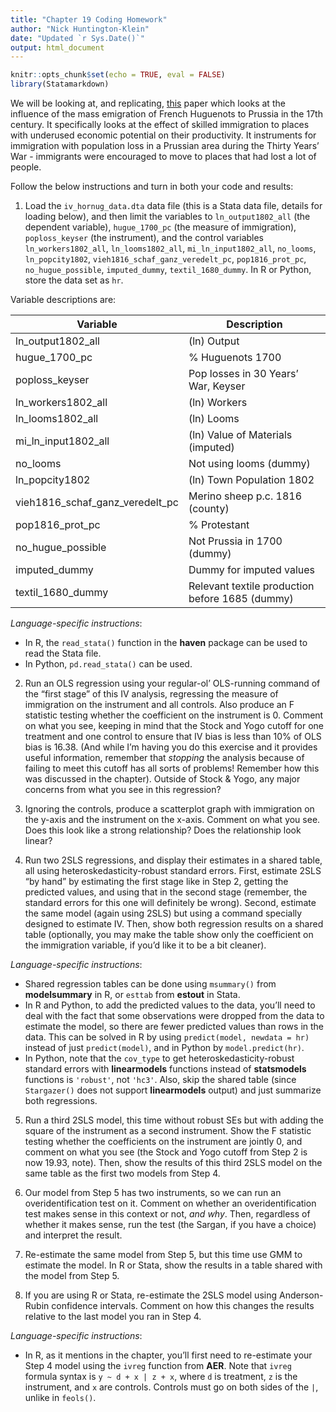 ---
title: "Chapter 19 Coding Homework"
author: "Nick Huntington-Klein"
date: "Updated `r Sys.Date()`"
output: html_document
---

```{r setup, include=FALSE}
knitr::opts_chunk$set(echo = TRUE, eval = FALSE)
library(Statamarkdown)
```

We will be looking at, and replicating, [this](https://www.aeaweb.org/articles?id=10.1257/aer.104.1.84) paper which looks at the influence of the mass emigration of French Huguenots to Prussia in the 17th century. It specifically looks at the effect of skilled immigration to places with underused economic potential on their productivity. It instruments for immigration with population loss in a Prussian area during the Thirty Years’ War - immigrants were encouraged to move to places that had lost a lot of people.

Follow the below instructions and turn in both your code and results:
 
1. Load the `iv_hornug_data.dta` data file (this is a Stata data file, details for loading below), and then limit the variables to `ln_output1802_all` (the dependent variable), `hugue_1700_pc` (the measure of immigration), `poploss_keyser` (the instrument), and the control variables `ln_workers1802_all`, `ln_looms1802_all`, `mi_ln_input1802_all`, `no_looms`, `ln_popcity1802`, `vieh1816_schaf_ganz_veredelt_pc`, `pop1816_prot_pc`, `no_hugue_possible`, `imputed_dummy`, `textil_1680_dummy`. In R or Python, store the data set as `hr`.

Variable descriptions are:

| Variable | Description |
| -------- | ----------- |
| ln_output1802_all | (ln) Output |
| hugue_1700_pc | % Huguenots 1700 |
| poploss_keyser | Pop losses in 30 Years’ War, Keyser |
| ln_workers1802_all | (ln) Workers |
| ln_looms1802_all | (ln) Looms |
| mi_ln_input1802_all | (ln) Value of Materials (imputed) |
| no_looms | Not using looms (dummy) |
| ln_popcity1802 | (ln) Town Population 1802 |
| vieh1816_schaf_ganz_veredelt_pc | Merino sheep p.c. 1816 (county) |
| pop1816_prot_pc | % Protestant |
| no_hugue_possible | Not Prussia in 1700 (dummy) |
| imputed_dummy | Dummy for imputed values |
| textil_1680_dummy | Relevant textile production before 1685 (dummy) |


*Language-specific instructions*:

- In R, the `read_stata()` function in the **haven** package can be used to read the Stata file.
- In Python, `pd.read_stata()` can be used.

2. Run an OLS regression using your regular-ol' OLS-running command of the "first stage" of this IV analysis, regressing the measure of immigration on the instrument and all controls. Also produce an F statistic testing whether the coefficient on the instrument is 0. Comment on what you see, keeping in mind that the Stock and Yogo cutoff for one treatment and one control to ensure that IV bias is less than 10% of OLS bias is 16.38. (And while I'm having you do this exercise and it provides useful information, remember that *stopping* the analysis because of failing to meet this cutoff has all sorts of problems! Remember how this was discussed in the chapter). Outside of Stock & Yogo, any major concerns from what you see in this regression?

3. Ignoring the controls, produce a scatterplot graph with immigration on the y-axis and the instrument on the x-axis. Comment on what you see. Does this look like a strong relationship? Does the relationship look linear? 

4. Run two 2SLS regressions, and display their estimates in a shared table, all using heteroskedasticity-robust standard errors. First, estimate 2SLS "by hand" by estimating the first stage like in Step 2, getting the predicted values, and using that in the second stage (remember, the standard errors for this one will definitely be wrong). Second, estimate the same model (again using 2SLS) but using a command specially designed to estimate IV. Then, show both regression results on a shared table (optionally, you may make the table show only the coefficient on the immigration variable, if you'd like it to be a bit cleaner).

*Language-specific instructions*:

- Shared regression tables can be done using `msummary()` from **modelsummary** in R, or `esttab` from **estout** in Stata.
- In R and Python, to add the predicted values to the data, you'll need to deal with the fact that some observations were dropped from the data to estimate the model, so there are fewer predicted values than rows in the data. This can be solved in R by using `predict(model, newdata = hr)` instead of just `predict(model)`, and in Python by `model.predict(hr)`. 
- In Python, note that the `cov_type` to get heteroskedasticity-robust standard errors with **linearmodels** functions instead of **statsmodels** functions is `'robust'`, not `'hc3'`. Also, skip the shared table (since `Stargazer()` does not support **linearmodels** output) and just summarize both regressions.

5. Run a third 2SLS model, this time without robust SEs but with adding the square of the instrument as a second instrument. Show the F statistic testing whether the coefficients on the instrument are jointly 0, and comment on what you see (the Stock and Yogo cutoff from Step 2 is now 19.93, note). Then, show the results of this third 2SLS model on the same table as the first two models from Step 4.

6. Our model from Step 5 has two instruments, so we can run an overidentification test on it. Comment on whether an overidentification test makes sense in this context or not, *and why*. Then, regardless of whether it makes sense, run the test (the Sargan, if you have a choice) and interpret the result.

7. Re-estimate the same model from Step 5, but this time use GMM to estimate the model. In R or Stata, show the results in a table shared with the model from Step 5.

8. If you are using R or Stata, re-estimate the 2SLS model using Anderson-Rubin confidence intervals. Comment on how this changes the results relative to the last model you ran in Step 4.

*Language-specific instructions*:

- In R, as it mentions in the chapter, you'll first need to re-estimate your Step 4 model using the `ivreg` function from **AER**. Note that `ivreg` formula syntax is `y ~ d + x | z + x`, where `d` is treatment, `z` is the instrument, and `x` are controls. Controls must go on both sides of the `|`, unlike in `feols()`.
